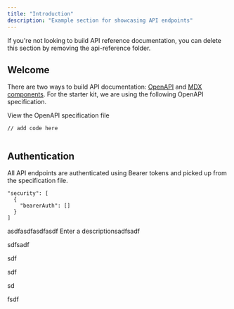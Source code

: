 ```yaml
---
title: "Introduction"
description: "Example section for showcasing API endpoints"
---
```


<Note>
  If you're not looking to build API reference documentation, you can delete
  this section by removing the api-reference folder.
</Note>

## Welcome

There are two ways to build API documentation: [OpenAPI](https://mintlify.com/docs/api-playground/openapi/setup) and [MDX components](https://mintlify.com/docs/api-playground/mdx/configuration). For the starter kit, we are using the following OpenAPI specification.

<Card title="Plant Store Endpoints" icon="leaf" href="https://github.com/mintlify/starter/blob/main/api-reference/openapi.json">
  View the OpenAPI specification file
</Card>

<CodeGroup>

``` filename
// add code here
```


``` File 2
```

</CodeGroup>

## Authentication

All API endpoints are authenticated using Bearer tokens and picked up from the specification file.

```
"security": [
  {
    "bearerAuth": []
  }
]
```

<Card title="New Card" icon="sparkles" color="#c94f4f">
  asdfasdfasdfasdf
</Card>

<ResponseField name="response" type="string">
  Enter a descriptionsadfsadf

  sdfsadf

  sdf

  sdf

  sd

  fsdf
</ResponseField>

<CardGroup cols={2}>
  <Card title="New Card" icon="sparkles">
    
  </Card>
  <Card title="New Card" icon="sparkles">
    
  </Card>
</CardGroup>